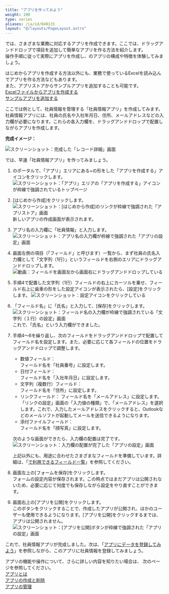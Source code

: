 ```yaml
---
title: "アプリを作ってみよう"
weight: 100
type: series
aliases: /ja/id/040133
layout: "@/layouts/PageLayout.astro"
---
```



<Kintone />では、さまざまな業務に対応するアプリを作成できます。ここでは、ドラッグアンドドロップで項目を追加して簡単なアプリを作る方法を紹介します。  
操作手順に従って実際にアプリを作成し、<Kintone />のアプリの構成や特徴を体験してみましょう。

<Hint>

はじめからアプリを作成する方法以外にも、業務で使っているExcelを読み込んでアプリを作る方法などもあります。  
また、アプリストアからサンプルアプリを追加することも可能です。  
[Excelファイルからアプリを作成する](/k/ja/id/040625.html)  
[サンプルアプリを追加する](/k/ja/id/040622.html)

</Hint>

ここでは例として、社員情報を管理する「社員情報アプリ」を作成してみます。社員情報アプリには、社員の氏名や入社年月日、住所、メールアドレスなどの入力欄が必要になります。これらの各入力欄を、ドラッグアンドドロップで配置しながらアプリを作成します。

**完成イメージ：**

<Img src="/k/kintone/img-ja/add_employee_app_img08.png" alt="スクリーンショット：完成した「レコード詳細」画面" />

では、早速「社員情報アプリ」を作ってみましょう。

1. <Kintone />のポータルで、「アプリ」エリアにある+の形をした「アプリを作成する」アイコンをクリックします。
   <Img src="/k/kintone/img-ja/add_employee_app_img01.png" alt="スクリーンショット：「アプリ」エリアの「アプリを作成する」アイコンが枠線で強調されているトップページ" />

1. [はじめから作成]をクリックします。
   <Img src="/k/kintone/img-ja/add_employee_app_img02.png" alt="スクリーンショット：[はじめから作成]のリンクが枠線で強調された「アプリストア」画面" />
   新しいアプリの作成画面が表示されます。

1. アプリ名の入力欄に「社員情報」と入力します。
   <Img src="/k/kintone/img-ja/add_employee_app_img03.png" alt="スクリーンショット：アプリ名の入力欄が枠線で強調された「アプリの設定」画面" />

1. 画面左側の項目（「フィールド」と呼びます）一覧から、まず社員の氏名入力欄として「文字列（1行）」というフィールドを右側のエリアにドラッグアンドドロップします。
   <Img src="/k/kintone/img-ja/add_employee_app_img04.gif" alt="動画：フィールドを画面左から画面右にドラッグアンドドロップしている" />

1. 手順4で配置した文字列（1行）フィールドの右上にカーソルを乗せ、フィールド右上に歯車の形をした設定アイコンが表示されたら、[設定]をクリックします。
   <Img src="/k/kintone/img-ja/add_employee_app_img05.png" alt="スクリーンショット：設定アイコンをクリックしている" />

1. 「フィールド名」に「氏名」と入力して、[保存]をクリックします。
   <Img src="/k/kintone/img-ja/add_employee_app_img06.png" alt="スクリーンショット：フィールド名の入力欄が枠線で強調されている「文字列（１行）の設定」画面" />
   これで、「氏名」という入力欄ができました。

1. 手順4～6を繰り返し、次のフィールドをドラッグアンドドロップで配置してフィールド名を設定します。また、必要に応じて各フィールドの位置をドラッグアンドドロップで調整します。  

   * 数値フィールド：  
     フィールド名を「社員番号」に設定します。
   * 日付フィールド：  
     フィールド名を「入社年月日」に設定します。
   * 文字列（複数行）フィールド：  
     フィールド名を「住所」に設定します。
   * リンクフィールド：
     フィールド名を「メールアドレス」に設定します。  
     「リンクの設定」画面の「入力値の種類」で、「メールアドレス」を選択します。これで、入力したメールアドレスをクリックすると、Outlookなどのメールソフトが起動してメールを送信できるようになります。
   * 添付ファイルフィールド：  
     フィールド名を「顔写真」に設定します。

   次のような画面ができたら、入力欄の配置は完了です。
   <Img src="/k/kintone/img-ja/add_employee_app_img09.png" alt="スクリーンショット：入力欄の配置が完了した「アプリの設定」画面" />

   <Note>

   上記以外にも、用途に合わせたさまざまなフィールドを準備しています。詳細は、「[<Kintone />で利用できるフィールド一覧](/k/ja/id/040513.html)」を参照してください。

   </Note>

1. 画面左上の[フォームを保存]をクリックします。  
   フォームの設定内容が保存されます。この時点ではまだアプリは公開されないため、必要に応じて何度でも保存しながら設定をやり直すことができます。

1. 画面右上の[アプリを公開]をクリックします。  
   このボタンをクリックすることで、作成したアプリが公開され、ほかのユーザーも使用できるようになります。[アプリを公開]をクリックするまでは、アプリは公開されません。
   <Img src="/k/kintone/img-ja/add_employee_app_img07.png" alt="スクリーンショット：[アプリを公開]ボタンが枠線で強調された「アプリの設定」画面" />

これで、社員情報アプリが完成しました。次は、「[アプリにデータを登録してみよう](/k/ja/id/040134.html)」を参照しながら、このアプリに社員情報を登録してみましょう。

<Hint>

アプリの機能や操作について、さらに詳しい内容を知りたい場合は、 次のページを参照してください。  
[アプリとは](/k/ja/id/040616.html)  
[アプリの作成と削除](/k/ja/id/040621.html)  
[アプリの管理](/k/ja/id/04010.html)

</Hint>
